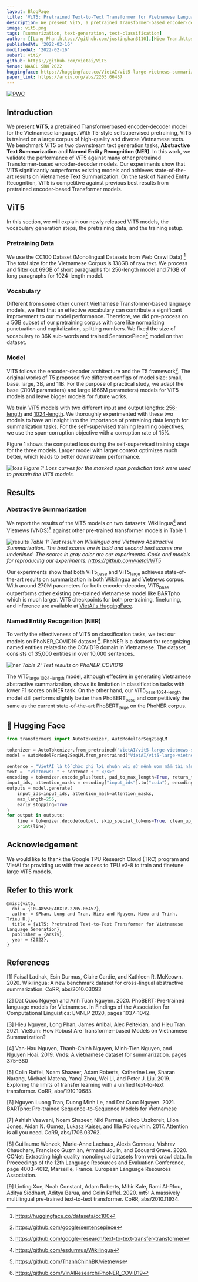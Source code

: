 ```yaml
---
layout: BlogPage
title: 'ViT5: Pretrained Text-to-Text Transformer for Vietnamese Language Generation'
description: We present ViT5, a pretrained Transformer-based encoder-decoder model for the Vietnamese language that achieves state-of-the-art results on Vietnamese Text Summarization
image: vit5.png
tags: [summarization, text-generation, text-classification]
author: [[Long Phan,https://github.com/justinphan3110],[Hieu Tran,https://github.com/heraclex12],[Hieu Nguyen,https://github.com/hcn6],[Trieu H. Trinh,https://github.com/thtrieu]]
publishedAt: '2022-02-16'
modifiedAt: '2022-02-16'
suburl: vit5/
github: https://github.com/vietai/ViT5
venue: NAACL SRW 2022 
huggingface: https://huggingface.co/VietAI/vit5-large-vietnews-summarization
paper_link: https://arxiv.org/abs/2205.06457
---
```


[![PWC](https://img.shields.io/endpoint.svg?url=https://paperswithcode.com/badge/vit5-pretrained-text-to-text-transformer-for/abstractive-text-summarization-on-vietnews)](https://paperswithcode.com/sota/abstractive-text-summarization-on-vietnews?p=vit5-pretrained-text-to-text-transformer-for)


## Introduction
We present **ViT5**, a pretrained Transformerbased encoder-decoder model for the Vietnamese language. With T5-style selfsupervised pretraining, ViT5 is trained on
a large corpus of high-quality and diverse Vietnamese texts. We benchmark ViT5 on two downstream text generation tasks, **Abstractive Text Summarization** and **Named Entity Recognition (NER)**.
In this work, we validate the performance of ViT5 against many other pretrained Transformer-based encoder-decoder models. 
Our experiments show that ViT5 significantly outperforms existing models and achieves state-of-the-art results on Vietnamese Text Summarization. On the task of Named Entity Recognition, ViT5 is competitive against previous best results from pretrained encoder-based Transformer models.

## ViT5
In this section, we will explain our newly released ViT5 models, the vocabulary generation steps, the pretraining data, and the training setup. 

### Pretraining Data

We use the CC100 Dataset (Monolingual Datasets from Web Crawl Data) [^1]
The total size for the Vietnamese Corpus is 138GB of raw text. We process and filter out 69GB of short paragraphs for 256-length model and 71GB of long paragraphs for 1024-length model.

[^1]: https://huggingface.co/datasets/cc100

### Vocabulary
Different from some other current Vietnamese Transformer-based language models, we find that an effective vocabulary can contribute a significant improvement to our model performance. 
Therefore, we did pre-process on a 5GB subset of our pretraining corpus with care like normalizing punctuation and capitalization, splitting numbers. 
We fixed the size of vocabulary to 36K sub-words and trained SentencePiece[^2] model on that dataset.

[^2]: https://github.com/google/sentencepiece

### Model
ViT5 follows the encoder-decoder architecture and the T5 framework[^3]. 
The original works of T5 proposed five different configs of model size: small, base, large, 3B, and 11B. For the purpose of practical study, we adapt the base (310M parameters) and large (866M parameters) models for ViT5 models and leave bigger models for future works. 

We train ViT5 models with two different input and output lengths: <ins>256-length</ins> and <ins>1024-length</ins>. We thoroughly experimented with these two models to have an insight into the importance of pretraining data length for summarization tasks. For the self-supervised training learning objectives, we use the span-corruption objective with a corruption rate of 15%.

Figure 1 shows the computed loss during the self-supervised training stage for the three models. Larger model with larger context optimizes much better, which leads to better downstream performance.

[^3]: https://github.com/google-research/text-to-text-transfer-transformer

![loss](loss.png)
*Figure 1: Loss curves for the masked span prediction task were used to pretrain the ViT5 models.*

## Results
### Abstractive Summarization
We report the results of the ViT5 models on two datasets: Wikilingua[^4] and Vietnews (VNDS)[^5] against other pre-trained transformer models in Table 1.

![results](results.png)
*Table 1: Test result on Wikilingua and Vietnews Abstractive Summarization. The best scores are in bold and second best scores are underlined. The scores in gray color are our experiments. Code and models for reproducing our experiments: https://github.com/vietai/ViT5*

Our experiments show that both ViT5<sub>base</sub> and ViT5<sub>large</sub> achieves state-of-the-art results on summarization in both Wikilingua and Vietnews corpus. 
With around 270M parameters for both encoder-decoder, ViT5<sub>base</sub> outperforms other existing pre-trained Vietnamese model like BARTpho which is much larger.
ViT5 checkpoints for both pre-training, finetuning, and inference are available at [VietAI's HuggingFace](https://huggingface.co/VietAI).

[^4]: https://github.com/esdurmus/Wikilingua

[^5]: https://github.com/ThanhChinhBK/vietnews

### Named Entity Recognition (NER)

To verify the effectiveness of ViT5 on classification tasks, we test our models on PhoNER_COVID19 dataset [^6]. 
PhoNER is a dataset for recognizing named entities related to the COVID19 domain in Vietnamese. The dataset consists of 35,000 entities in over 10,000 sentences.

![ner](ner.png)
*Table 2: Test results on PhoNER_COVID19*

The ViT5<sub>large 1024-length</sub> model, although effective in generating Vietnamese abstractive summarization, shows its limitation in classification tasks with lower F1 scores on NER task. 
On the other hand, our ViT5<sub>base 1024-length</sub> model still performs slightly better than PhoBERT<sub>base</sub> and competitively the same as the current state-of-the-art PhoBERT<sub>large</sub> on the PhoNER corpus.



[^6]: https://github.com/VinAIResearch/PhoNER_COVID19

## 🤗 Hugging Face 
```python
from transformers import AutoTokenizer, AutoModelForSeq2SeqLM
​
tokenizer = AutoTokenizer.from_pretrained("VietAI/vit5-large-vietnews-summarization")  
model = AutoModelForSeq2SeqLM.from_pretrained("VietAI/vit5-large-vietnews-summarization")
​
sentence = "VietAI là tổ chức phi lợi nhuận với sứ mệnh ươm mầm tài năng về trí tuệ nhân tạo và xây dựng một cộng đồng các chuyên gia trong lĩnh vực trí tuệ nhân tạo đẳng cấp quốc tế tại Việt Nam."
text =  "vietnews: " + sentence + " </s>"
encoding = tokenizer.encode_plus(text, pad_to_max_length=True, return_tensors="pt")
input_ids, attention_masks = encoding["input_ids"].to("cuda"), encoding["attention_mask"].to("cuda")
outputs = model.generate(
    input_ids=input_ids, attention_mask=attention_masks,
    max_length=256,
    early_stopping=True
)
for output in outputs:
    line = tokenizer.decode(output, skip_special_tokens=True, clean_up_tokenization_spaces=True)
    print(line)
```

## Acknowledgement

We would like to thank the Google TPU Research Cloud (TRC) program and VietAI for providing us with free access to TPU v3-8 to train and finetune large ViT5 models. 


## Refer to this work

```
@misc{vit5,
  doi = {10.48550/ARXIV.2205.06457},
  author = {Phan, Long and Tran, Hieu and Nguyen, Hieu and Trinh, Trieu H.},
  title = {ViT5: Pretrained Text-to-Text Transformer for Vietnamese Language Generation},
  publisher = {arXiv},
  year = {2022},
}

```

## References

[1] Faisal Ladhak, Esin Durmus, Claire Cardie, and Kathleen R. McKeown. 2020. Wikilingua: A new benchmark dataset for cross-lingual abstractive summarization. CoRR, abs/2010.03093

[2] Dat Quoc Nguyen and Anh Tuan Nguyen. 2020. PhoBERT: Pre-trained language models for Vietnamese. In Findings of the Association for Computational Linguistics: EMNLP 2020, pages 1037–1042.

[3] Hieu Nguyen, Long Phan, James Anibal, Alec Peltekian, and Hieu Tran. 2021. VieSum: How Robust Are Transformer-based Models on Vietnamese Summarization?

[4] Van-Hau Nguyen, Thanh-Chinh Nguyen, Minh-Tien Nguyen, and Nguyen Hoai. 2019. Vnds: A vietnamese dataset for summarization. pages 375–380

[5] Colin Raffel, Noam Shazeer, Adam Roberts, Katherine Lee, Sharan Narang, Michael Matena, Yanqi Zhou, Wei Li, and Peter J. Liu. 2019. Exploring the limits of transfer learning with a unified text-to-text transformer. CoRR, abs/1910.10683.

[6] Nguyen Luong Tran, Duong Minh Le, and Dat Quoc Nguyen. 2021. BARTpho: Pre-trained Sequence-to-Sequence Models for Vietnamese

[7] Ashish Vaswani, Noam Shazeer, Niki Parmar, Jakob Uszkoreit, Llion Jones, Aidan N. Gomez, Lukasz Kaiser, and Illia Polosukhin. 2017. Attention is all you need. CoRR, abs/1706.03762.

[8] Guillaume Wenzek, Marie-Anne Lachaux, Alexis Conneau, Vishrav Chaudhary, Francisco Guzm ́an, Armand Joulin, and Edouard Grave. 2020. CCNet: Extracting high quality monolingual datasets from web crawl data. In Proceedings of the 12th Language Resources and Evaluation Conference, page 4003–4012, Marseille, France. European Language Resources Association.

[9] Linting Xue, Noah Constant, Adam Roberts, Mihir Kale, Rami Al-Rfou, Aditya Siddhant, Aditya Barua, and Colin Raffel. 2020. mt5: A massively multilingual pre-trained text-to-text transformer. CoRR, abs/2010.11934.


